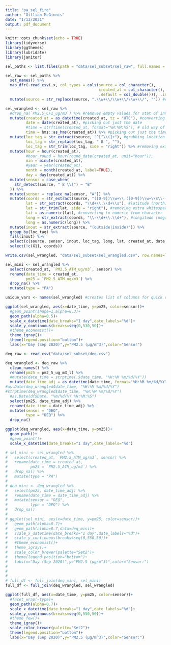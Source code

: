 ```yaml
---
title: "pa_sel_fire"
author: "Gillian McGinnis"
date: "1/13/2021"
output: pdf_document
---
```


```r
knitr::opts_chunk$set(echo = TRUE)
library(tidyverse)
library(ggthemes)
library(lubridate)
library(janitor)
```

```r
sel_paths <- list.files(path = "data/sel_subset/sel_raw", full.names = TRUE)

sel_raw <- sel_paths %>%
  set_names() %>%
  map_dfr(~read_csv(.x, col_types = cols(source = col_character(),
                                         created_at = col_character(),
                                         .default = col_double())), .id="source") %>%
  mutate(source = str_replace(source, ".\\w+\\/\\w+\\/\\w+\\/", "")) #removes filepath name
```

```r
sel_wrangled <- sel_raw %>%
  #drop_na(`PM2.5_CF1_ug/m3`) %>% #removes empty values for stat of interest
  mutate(created_at = as_datetime(created_at, tz = "UTC"), #converting from character to date time format; tz is in UTC
         date = date(created_at), #picking out just the date
         #time = strftime(created_at, format="%H:%M:%S"), # old way of picking time; outputs char
         time = hms::as_hms(created_at)) %>% #picking out just the time
  mutate(loc_tag = str_extract(source, "^[^\\(]+"), #grabbing location tag
         loc_tag = str_replace(loc_tag, " B ", ""),
         loc_tag = str_trim(loc_tag, side = "right")) %>% #removing extra whitespace
  mutate(hour = hour(created_at),
         #hour_round = hour(round_date(created_at, unit="hour")),
         min = minute(created_at),
         #year = year(created_at),
         month = month(created_at, label=TRUE),
         day = day(created_at)) %>%
  mutate(sensor = case_when(
    str_detect(source, " B \\(") ~ "B"
  )) %>%
  mutate(sensor = replace_na(sensor, "A")) %>%
  mutate(coords = str_extract(source, "([0-9])\\w+\\.([0-9])\\w+\\s\\-([0-9])\\w+\\.([0-9])\\w+"), #grabbing coord data
         lat = str_extract(coords, "\\d+\\.\\d+\\s"), #latitude (north)
         lat = str_trim(lat, side = "right"), #removing extra whitespace
         lat = as.numeric(lat), #converting to numeric from character
         long = str_extract(coords, "\\-\\d+\\.\\d+"), #longitude (negative here, so west)
         long = as.numeric(long)) %>%
  mutate(inout = str_extract(source, "(outside|inside)")) %>%
  group_by(loc_tag) %>%
  fill(inout) %>%
  select(c(source, sensor, inout, loc_tag, long, lat, created_at, date, time, month, day, hour, min, everything())) %>%
  select(!c(X11, coords))

write.csv(sel_wrangled, "data/sel_subset/sel_wrangled.csv", row.names=TRUE)

sel_mini <- sel_wrangled %>%
  select(created_at, `PM2.5_ATM_ug/m3`, sensor) %>%
  rename(date_time = created_at,
         pm25 = `PM2.5_ATM_ug/m3`) %>%
  drop_na() %>%
  mutate(type = "PA")

unique_vars <- names(sel_wrangled) #creates list of columns for quick reference
```

```r
ggplot(sel_wrangled, aes(x=date_time, y=pm25, color=sensor))+
  #geom_point(shape=1,alpha=0.3)+
  geom_path(alpha=0.5)+
  scale_x_datetime(date_breaks="1 day",date_labels="%d")+
  scale_y_continuous(breaks=seq(0,530,50))+
  #theme_economist()+
  theme_igray()+
  theme(legend.position="bottom")+
  labs(x="Day (Sep 2020)",y="PM2.5 (µg/m^3)",color="Sensor")
```

```r
deq_raw <- read_csv("data/sel_subset/deq.csv")

deq_wrangled <- deq_raw %>%
  clean_names() %>%
  rename(pm25 = pm2_5_ug_m3_l) %>%
  #mutate(date_time = strptime(.$date_time, "%H:%M %m/%d/%Y"))
  mutate(date_time_adj = as_datetime(date_time, format="%H:%M %m/%d/%Y")) %>%
#as.Date(deq_wrangled$date_time, "%H:%M %m/%d/%Y")
#strptime(deq_wrangled$date_time, "%H:%M %m/%d/%Y")
  #as.Date(df$Date, "%m/%d/%Y %H:%M:%S")
  select(pm25, date_time_adj) %>%
  rename(date_time = date_time_adj) %>%
  mutate(sensor = "DEQ",
         type = "DEQ") %>%
  drop_na()

ggplot(deq_wrangled, aes(x=date_time, y=pm25))+
  geom_path()+
  #geom_point()+
  scale_x_datetime(date_breaks="1 day",date_labels="%d")
```

```r
# sel_mini <- sel_wrangled %>%
#   select(created_at, `PM2.5_ATM_ug/m3`, sensor) %>%
#   rename(date_time = created_at,
#          pm25 = `PM2.5_ATM_ug/m3`) %>%
#   drop_na() %>%
#   mutate(type = "PA")
# 
# deq_mini <- deq_wrangled %>%
#   select(pm25, date_time_adj) %>%
#   rename(date_time = date_time_adj) %>%
#   mutate(sensor = "DEQ",
#          type = "DEQ") %>%
#   drop_na()
# 
# ggplot(sel_mini, aes(x=date_time, y=pm25, color=sensor))+
#   geom_path(alpha=0.7)+
#   geom_path(alpha=0.7,data=deq_mini)+
#   scale_x_datetime(date_breaks="1 day",date_labels="%d")+
#   scale_y_continuous(breaks=seq(0,530,50))+
#   #theme_economist()+
#   theme_igray()+
#   scale_color_brewer(palette="Set2")+
#   theme(legend.position="bottom")+
#   labs(x="Day (Sep 2020)",y="PM2.5 (µg/m^3)",color="Sensor:")
# 
# 
# 
# full_df <- full_join(deq_mini, sel_mini)
full_df <- full_join(deq_wrangled, sel_wrangled)

ggplot(full_df, aes(x=date_time, y=pm25, color=sensor))+
  #facet_wrap(~type)+
  geom_path(alpha=0.7)+
  scale_x_datetime(date_breaks="1 day",date_labels="%d")+
  scale_y_continuous(breaks=seq(0,550,50))+
  #theme_few()+
  theme_igray()+
  scale_color_brewer(palette="Set2")+
  theme(legend.position="bottom")+
  labs(x="Day (Sep 2020)",y="PM2.5 (µg/m^3)",color="Sensor:")
```


